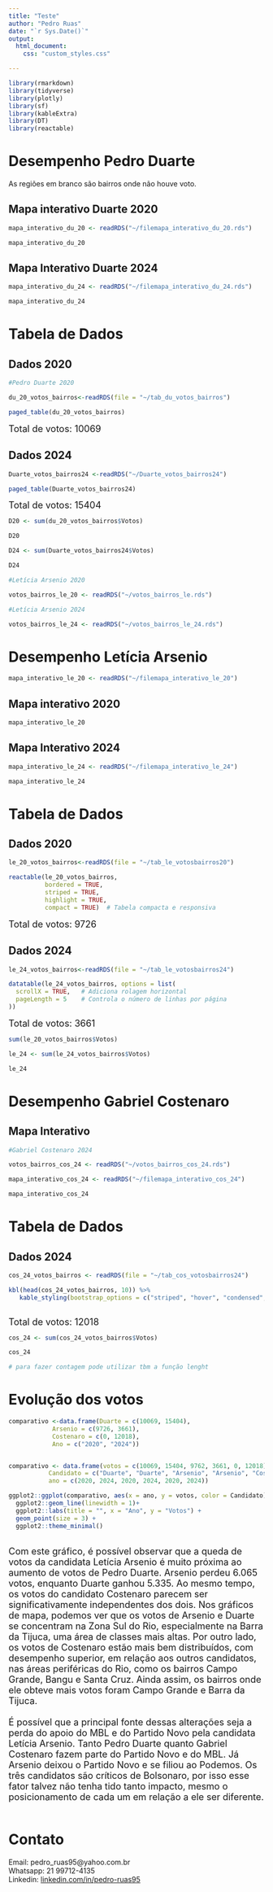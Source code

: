 ---
title: "Teste"
author: "Pedro Ruas"
date: "`r Sys.Date()`"
output:
  html_document:
    css: "custom_styles.css" 

---
<style>
/* Garantir que a tabela tenha uma largura mínima */
.dataTables_wrapper .dataTables_scrollBody {
  min-width: 1000px;  /* Ajuste para a largura desejada */
}
</style>

```{r, include=FALSE}

library(rmarkdown)
library(tidyverse)
library(plotly)
library(sf)
library(kableExtra)
library(DT)
library(reactable)
```



# Desempenho Pedro Duarte {.tabset}

As regiões em branco são bairros onde não houve voto.

## Mapa interativo Duarte 2020
```{r, include=FALSE}

mapa_interativo_du_20 <- readRDS("~/filemapa_interativo_du_20.rds")


```

```{r, echo=FALSE}

mapa_interativo_du_20

```

## Mapa Interativo Duarte 2024
```{r, include=FALSE}

mapa_interativo_du_24 <- readRDS("~/filemapa_interativo_du_24.rds")


```

```{r, echo=FALSE}

mapa_interativo_du_24

```

# Tabela de Dados {.tabset}

## Dados 2020


```{r, include=FALSE}
#Pedro Duarte 2020

du_20_votos_bairros<-readRDS(file = "~/tab_du_votos_bairros")
```

```{r, echo=FALSE}
paged_table(du_20_votos_bairros)

```
<span style="font-size:18px">Total de votos: 10069</span>

## Dados 2024

```{r, include=FALSE}

Duarte_votos_bairros24 <-readRDS("~/Duarte_votos_bairros24")

```
```{r, echo=FALSE}

paged_table(Duarte_votos_bairros24)

```
<span style="font-size:18px">Total de votos: 15404</span>  


```{r, include=FALSE}

D20 <- sum(du_20_votos_bairros$Votos)

D20

```

```{r, include=FALSE}

D24 <- sum(Duarte_votos_bairros24$Votos)

D24

```

```{r, include=FALSE}
#Letícia Arsenio 2020

votos_bairros_le_20 <- readRDS("~/votos_bairros_le.rds")

#Letícia Arsenio 2024

votos_bairros_le_24 <- readRDS("~/votos_bairros_le_24.rds")

```

# Desempenho Letícia Arsenio {.tabset}

```{r, include=FALSE}

mapa_interativo_le_20 <- readRDS("~/filemapa_interativo_le_20")


```

## Mapa interativo 2020
```{r, echo=FALSE}

mapa_interativo_le_20

```

## Mapa Interativo 2024
```{r, include=FALSE}

mapa_interativo_le_24 <- readRDS("~/filemapa_interativo_le_24")


```

```{r, echo=FALSE}

mapa_interativo_le_24

```

# Tabela de Dados{.tabset}
## Dados 2020
```{r, include=FALSE}

le_20_votos_bairros<-readRDS(file = "~/tab_le_votosbairros20")

```

```{r, echo=FALSE}

reactable(le_20_votos_bairros, 
          bordered = TRUE,
          striped = TRUE,
          highlight = TRUE,
          compact = TRUE)  # Tabela compacta e responsiva
```
<span style="font-size:18px">Total de votos: 9726</span>

## Dados 2024
```{r, include=FALSE}

le_24_votos_bairros<-readRDS(file = "~/tab_le_votosbairros24")

```

```{r, echo=FALSE}

datatable(le_24_votos_bairros, options = list(
  scrollX = TRUE,   # Adiciona rolagem horizontal
  pageLength = 5    # Controla o número de linhas por página
))

```
<span style="font-size:18px">Total de votos: 3661</span> 


```{r, include=FALSE}

sum(le_20_votos_bairros$Votos)

```

```{r, include=FALSE}

le_24 <- sum(le_24_votos_bairros$Votos)

le_24

```

# Desempenho Gabriel Costenaro{.tabset}
## Mapa Interativo


```{r, include=FALSE}

#Gabriel Costenaro 2024

votos_bairros_cos_24 <- readRDS("~/votos_bairros_cos_24.rds")


```

```{r, include=FALSE}

mapa_interativo_cos_24 <- readRDS("~/filemapa_interativo_cos_24")


```

```{r, echo=FALSE}

mapa_interativo_cos_24

```
# Tabela de Dados{.tabset}
## Dados 2024
```{r, echo=FALSE}

cos_24_votos_bairros <- readRDS(file = "~/tab_cos_votosbairros24")

```

```{r, echo=FALSE}

kbl(head(cos_24_votos_bairros, 10)) %>%
   kable_styling(bootstrap_options = c("striped", "hover", "condensed", "responsive"))
      
```

<span style="font-size:18px">Total de votos: 12018</span>

```{r, include=FALSE}

cos_24 <- sum(cos_24_votos_bairros$Votos)

cos_24

# para fazer contagem pode utilizar tbm a função lenght

```
# Evolução dos votos
```{r, include=FALSE}

comparativo <-data.frame(Duarte = c(10069, 15404),
            Arsenio = c(9726, 3661),
            Costenaro = c(0, 12018),
            Ano = c("2020", "2024"))



```

```{r, include=FALSE}

comparativo <- data.frame(votos = c(10069, 15404, 9762, 3661, 0, 12018),
           Candidato = c("Duarte", "Duarte", "Arsenio", "Arsenio", "Costenaro", "Costenaro"),
           ano = c(2020, 2024, 2020, 2024, 2020, 2024))

```

```{r, echo=FALSE}

ggplot2::ggplot(comparativo, aes(x = ano, y = votos, color = Candidato)) +
  ggplot2::geom_line(linewidth = 1)+
  ggplot2::labs(title = "", x = "Ano", y = "Votos") +
  geom_point(size = 3) +
  ggplot2::theme_minimal()


```
<br>
<span style="font-size:18px">   Com este gráfico, é possível observar que a queda de votos da candidata Letícia Arsenio é muito próxima ao aumento de votos de Pedro Duarte. Arsenio perdeu 6.065 votos, enquanto Duarte ganhou 5.335. Ao mesmo tempo, os votos do candidato Costenaro parecem ser significativamente independentes dos dois. Nos gráficos de mapa, podemos ver que os votos de Arsenio e Duarte se concentram na Zona Sul do Rio, especialmente na Barra da Tijuca, uma área de classes mais altas. Por outro lado, os votos de Costenaro estão mais bem distribuídos, com desempenho superior, em relação aos outros candidatos, nas áreas periféricas do Rio, como os bairros Campo Grande, Bangu e Santa Cruz. Ainda assim, os bairros onde ele obteve mais votos foram Campo Grande e Barra da Tijuca.
<br>  
É possível que a principal fonte dessas alterações seja a perda do apoio do MBL e do Partido Novo pela candidata Letícia Arsenio. Tanto Pedro Duarte quanto Gabriel Costenaro fazem parte do Partido Novo e do MBL. Já Arsenio deixou o Partido Novo e se filiou ao Podemos. Os três candidatos são críticos de Bolsonaro, por isso esse fator talvez não tenha tido tanto impacto, mesmo o posicionamento de cada um em relação a ele ser diferente.</span>
<br>
<br>

# Contato

Email: pedro_ruas95@yahoo.com.br  
Whatsapp: 21 99712-4135  
Linkedin:
[linkedin.com/in/pedro-ruas95](https://linkedin.com/in/pedro-ruas95)